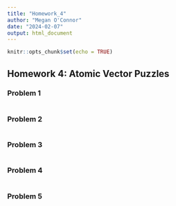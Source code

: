 ```yaml
---
title: "Homework_4"
author: "Megan O'Connor"
date: "2024-02-07"
output: html_document
---
```


```r
knitr::opts_chunk$set(echo = TRUE)
```

## Homework 4: Atomic Vector Puzzles

### Problem 1
```
```

### Problem 2
```
```

### Problem 3
```
```

### Problem 4
```
```

### Problem 5
```
```